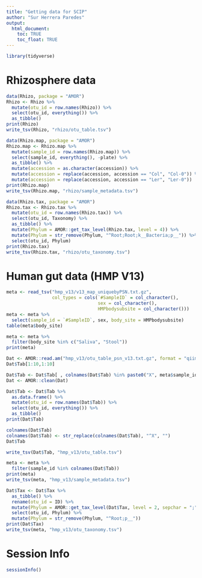 ```yaml
---
title: "Getting data for SCIP"
author: "Sur Herrera Paredes"
output:
  html_document:
    toc: TRUE
    toc_float: TRUE
---
```


```r
library(tidyverse)
```

# Rhizosphere data

```r
data(Rhizo, package = "AMOR")
Rhizo <- Rhizo %>%
  mutate(otu_id = row.names(Rhizo)) %>%
  select(otu_id, everything()) %>%
  as_tibble()
print(Rhizo)
write_tsv(Rhizo, "rhizo/otu_table.tsv")
```

```r
data(Rhizo.map, package = "AMOR")
Rhizo.map <- Rhizo.map %>%
  mutate(sample_id = row.names(Rhizo.map)) %>%
  select(sample_id, everything(), -plate) %>%
  as_tibble() %>%
  mutate(accession = as.character(accession)) %>%
  mutate(accession = replace(accession, accession == "Col", "Col-0")) %>%
  mutate(accession = replace(accession, accession == "Ler", "Ler-0"))
print(Rhizo.map)
write_tsv(Rhizo.map, "rhizo/sample_metadata.tsv")
```

```r

data(Rhizo.tax, package = "AMOR")
Rhizo.tax <- Rhizo.tax %>%
  mutate(otu_id = row.names(Rhizo.tax)) %>%
  select(otu_id, Taxonomy) %>%
  as_tibble() %>%
  mutate(Phylum = AMOR::get_tax_level(Rhizo.tax, level = 4)) %>%
  mutate(Phylum = str_remove(Phylum, "^Root;Root;k__Bacteria;p__")) %>%
  select(otu_id, Phylum)
print(Rhizo.tax)
write_tsv(Rhizo.tax, "rhizo/otu_taxonomy.tsv")
```

# Human gut data (HMP V13)

```r
meta <- read_tsv("hmp_v13/v13_map_uniquebyPSN.txt.gz",
                 col_types = cols(`#SampleID` = col_character(),
                                  sex = col_character(),
                                  HMPbodysubsite = col_character()))
meta <- meta %>%
  select(sample_id = `#SampleID`, sex, body_site = HMPbodysubsite)
table(meta$body_site)
```

```r
meta <- meta %>%
  filter(body_site %in% c("Saliva", "Stool"))
print(meta)
```

```r
Dat <- AMOR::read.am("hmp_v13/otu_table_psn_v13.txt.gz", format = "qiime", taxonomy = "Consensus.Lineage", simplify = FALSE)
Dat$Tab[1:10,1:10]
```

```r
Dat$Tab <- Dat$Tab[ , colnames(Dat$Tab) %in% paste0("X", meta$sample_id)]
Dat <- AMOR::clean(Dat)
```

```r
Dat$Tab <- Dat$Tab %>%
  as.data.frame() %>%
  mutate(otu_id = row.names(Dat$Tab)) %>%
  select(otu_id, everything()) %>%
  as_tibble()
print(Dat$Tab)
```

```r
colnames(Dat$Tab)
colnames(Dat$Tab) <- str_replace(colnames(Dat$Tab), "^X", "")
Dat$Tab
```

```r
write_tsv(Dat$Tab, "hmp_v13/otu_table.tsv")
```

```r
meta <- meta %>%
  filter(sample_id %in% colnames(Dat$Tab))
print(meta)
write_tsv(meta, "hmp_v13/sample_metadata.tsv")
```

```r
Dat$Tax <- Dat$Tax %>%
  as_tibble() %>%
  rename(otu_id = ID) %>%
  mutate(Phylum = AMOR::get_tax_level(Dat$Tax, level = 2, sepchar = ";")) %>%
  select(otu_id, Phylum) %>%
  mutate(Phylum = str_remove(Phylum, "^Root;p__"))
print(Dat$Tax)
write_tsv(meta, "hmp_v13/otu_taxonomy.tsv")
```

# Session Info

```r
sessionInfo()
```
